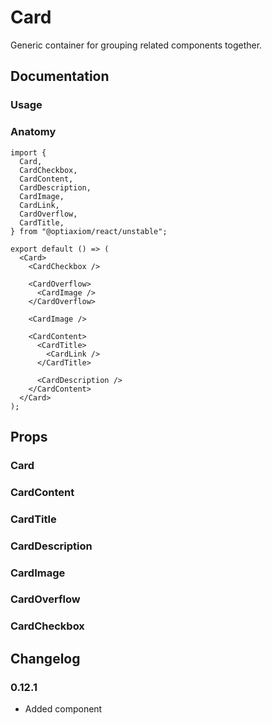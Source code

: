 
# Card

Generic container for grouping related components together.

## Documentation

### Usage

<Demo component="card/usage" />

### Anatomy

```tsx
import {
  Card,
  CardCheckbox,
  CardContent,
  CardDescription,
  CardImage,
  CardLink,
  CardOverflow,
  CardTitle,
} from "@optiaxiom/react/unstable";

export default () => (
  <Card>
    <CardCheckbox />

    <CardOverflow>
      <CardImage />
    </CardOverflow>

    <CardImage />

    <CardContent>
      <CardTitle>
        <CardLink />
      </CardTitle>

      <CardDescription />
    </CardContent>
  </Card>
);
```

## Props

### Card

<PropsTable component="Card" />

### CardContent

<PropsTable component="CardContent" />

### CardTitle

<PropsTable component="CardTitle" />

### CardDescription

<PropsTable component="CardDescription" />

### CardImage

<PropsTable component="CardImage" />

### CardOverflow

<PropsTable component="CardOverflow" />

### CardCheckbox

<PropsTable component="CardCheckbox" />

## Changelog

### 0.12.1

- Added component
